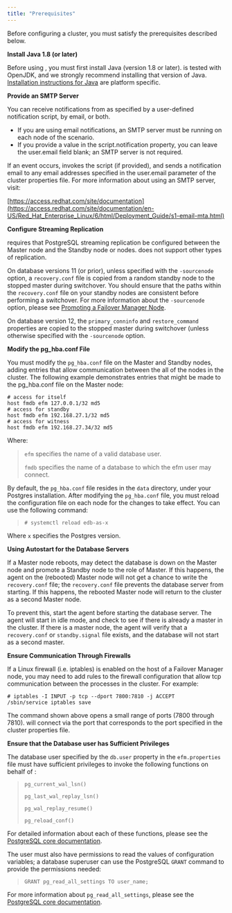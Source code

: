 ```yaml
---
title: "Prerequisites"
---
```


<div id="prerequisites" class="registered_link"></div>


Before configuring a cluster, you must satisfy the prerequisites described below.

**Install Java 1.8 (or later)**

Before using , you must first install Java (version 1.8 or later). is tested with OpenJDK, and we strongly recommend installing that version of Java. [Installation instructions for Java](https://openjdk.java.net/install/) are platform specific.

**Provide an SMTP Server**

You can receive notifications from as specified by a user-defined notification script, by email, or both.

  - If you are using email notifications, an SMTP server must be running on each node of the scenario.
  - If you provide a value in the script.notification property, you can leave the user.email field blank; an SMTP server is not required.

If an event occurs, invokes the script (if provided), and sends a notification email to any email addresses specified in the user.email parameter of the cluster properties file. For more information about using an SMTP server, visit:

[https://access.redhat.com/site/documentation](https://access.redhat.com/site/documentation/en-US/Red_Hat_Enterprise_Linux/6/html/Deployment_Guide/s1-email-mta.html)

**Configure Streaming Replication**

requires that PostgreSQL streaming replication be configured between the Master node and the Standby node or nodes. does not support other types of replication.

On database versions 11 (or prior), unless specified with the `-sourcenode` option, a `recovery.conf` file is copied from a random standby node to the stopped master during switchover. You should ensure that the paths within the `recovery.conf` file on your standby nodes are consistent before performing a switchover. For more information about the `-sourcenode` option, please see [Promoting a Failover Manager Node](../#promote_node).

On database version 12, the `primary_conninfo` and `restore_command` properties are copied to the stopped master during switchover (unless otherwise specified with the `-sourcenode` option.

**Modify the pg_hba.conf File**

You must modify the `pg_hba.conf` file on the Master and Standby nodes, adding entries that allow communication between the all of the nodes in the cluster. The following example demonstrates entries that might be made to the pg_hba.conf file on the Master node:

``` text
# access for itself
host fmdb efm 127.0.0.1/32 md5
# access for standby
host fmdb efm 192.168.27.1/32 md5
# access for witness
host fmdb efm 192.168.27.34/32 md5
```

Where:

> `efm` specifies the name of a valid database user.
> 
> `fmdb` specifies the name of a database to which the efm user may connect.

By default, the `pg_hba.conf` file resides in the `data` directory, under your Postgres installation. After modifying the `pg_hba.conf` file, you must reload the configuration file on each node for the changes to take effect. You can use the following command:

> `# systemctl reload edb-as-x`

Where `x` specifies the Postgres version.

**Using Autostart for the Database Servers**

If a Master node reboots, may detect the database is down on the Master node and promote a Standby node to the role of Master. If this happens, the agent on the (rebooted) Master node will not get a chance to write the `recovery.conf` file; the `recovery.conf` file prevents the database server from starting. If this happens, the rebooted Master node will return to the cluster as a second Master node.

To prevent this, start the agent before starting the database server. The agent will start in idle mode, and check to see if there is already a master in the cluster. If there is a master node, the agent will verify that a `recovery.conf` or `standby.signal` file exists, and the database will not start as a second master.

**Ensure Communication Through Firewalls**

If a Linux firewall (i.e. iptables) is enabled on the host of a Failover Manager node, you may need to add rules to the firewall configuration that allow tcp communication between the processes in the cluster. For example:

``` text
# iptables -I INPUT -p tcp --dport 7800:7810 -j ACCEPT
/sbin/service iptables save
```

The command shown above opens a small range of ports (7800 through 7810). will connect via the port that corresponds to the port specified in the cluster properties file.

**Ensure that the Database user has Sufficient Privileges**

The database user specified by the `db.user` property in the `efm.properties` file must have sufficient privileges to invoke the following functions on behalf of :

> `pg_current_wal_lsn()`
> 
> `pg_last_wal_replay_lsn()`
> 
> `pg_wal_replay_resume()`
> 
> `pg_reload_conf()`

For detailed information about each of these functions, please see the [PostgreSQL core documentation](https://www.postgresql.org/docs/10/static/index.html).

The user must also have permissions to read the values of configuration variables; a database superuser can use the PostgreSQL `GRANT` command to provide the permissions needed:

> `GRANT pg_read_all_settings TO user_name;`

For more information about `pg_read_all_settings`, please see the [PostgreSQL core documentation](https://www.postgresql.org/docs/12/default-roles.html).
